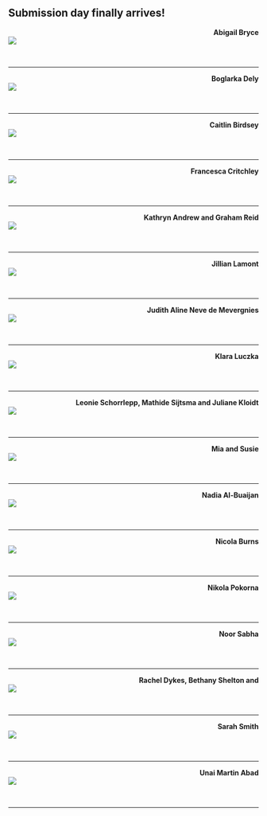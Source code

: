 ## Submission day finally arrives! {-}


<div>
<span style = "float: right;">**Abigail Bryce**</span>
<br>
<img src="images/Abigail_Bryce.jpeg"> 
</div>


<div>
<br>
</div>

---

<div>
<span style = "float: right;">**Boglarka Dely**</span>
<br>
<img src="images/Boglarka_dissertation.jpg"> 
</div>


<div>
<br>
</div>

---

<div>
<span style = "float: right;">**Caitlin Birdsey**</span>
<br>
<img src="images/Caitlin_cloisters.jpg"> 
</div>


<div>
<br>
</div>

---

<div>
<span style = "float: right;">**Francesca Critchley**</span>
<br>
<img src="images/Francesca2.jpeg"> 
</div>


<div>
<br>
</div>

---

<div>
<span style = "float: right;">**Kathryn Andrew and Graham Reid**</span>
<br>
<img src="images/Graham_Reid_Kathryn_Andrew_Picture_Dissertations.jpg"> 
</div>


<div>
<br>
</div>

---

<div>
<span style = "float: right;">**Jillian Lamont**</span>
<br>
<img src="images/Jillian_Lamont.jpeg"> 
</div>


<div>
<br>
</div>

---

<div>
<span style = "float: right;">**Judith Aline Neve de Mevergnies**</span>
<br>
<img src="images/Judith.jpg"> 
</div>


<div>
<br>
</div>

---

<div>
<span style = "float: right;">**Klara Luczka**</span>
<br>
<img src="images/Klara_diss.jpg"> 
</div>


<div>
<br>
</div>

---

<div>
<span style = "float: right;">**Leonie Schorrlepp, Mathide Sijtsma and Juliane Kloidt**</span>
<br>
<img src="images/Leonie_Mathilde_Juliane.jpeg"> 
</div>


<div>
<br>
</div>

---


<div>
<span style = "float: right;">**Mia and Susie**</span>
<br>
<img src="images/Mia_diss_2.jpeg"> 
</div>


<div>
<br>
</div>

---

<div>
<span style = "float: right;">**Nadia Al-Buaijan**</span>
<br>
<img src="images/Nadia_diss_1.jpeg"> 
</div>


<div>
<br>
</div>

---

<div>
<span style = "float: right;">**Nicola Burns**</span>
<br>
<img src="images/Nicola_ dissertation.jpg"> 
</div>


<div>
<br>
</div>

---


<div>
<span style = "float: right;">**Nikola Pokorna**</span>
<br>
<img src="images/Nikola_diss.JPG"> 
</div>


<div>
<br>
</div>

---


<div>
<span style = "float: right;">**Noor Sabha**</span>
<br>
<img src="images/Noor1.jpg"> 
</div>


<div>
<br>
</div>

---


<div>
<span style = "float: right;">**Rachel Dykes, Bethany Shelton and **</span>
<br>
<img src="images/Rachel1.jpg"> 
</div>


<div>
<br>
</div>

---


<div>
<span style = "float: right;">**Sarah Smith**</span>
<br>
<img src="images/Sarah_diss.jpeg"> 
</div>


<div>
<br>
</div>

---


<div>
<span style = "float: right;">**Unai Martin Abad**</span>
<br>
<img src="images/UnaiMartinAbad.JPEG"> 
</div>


<div>
<br>
</div>

---

